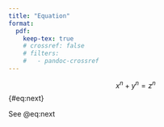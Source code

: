 ```yaml
---
title: "Equation"
format: 
  pdf:
    keep-tex: true
    # crossref: false
    # filters:
    #   - pandoc-crossref
---
```


$$
x^n + y^n = z^n
$$ {#eq:next}


See @eq:next 

